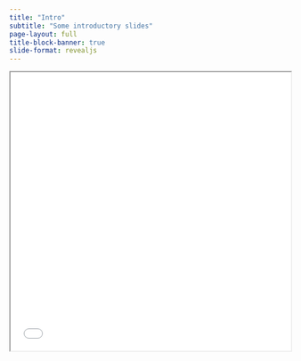 ```yaml
---
title: "Intro"
subtitle: "Some introductory slides"
page-layout: full
title-block-banner: true
slide-format: revealjs
---
```



<iframe class="slide-deck" src="slides/"  width="100%" height="500" ></iframe>

